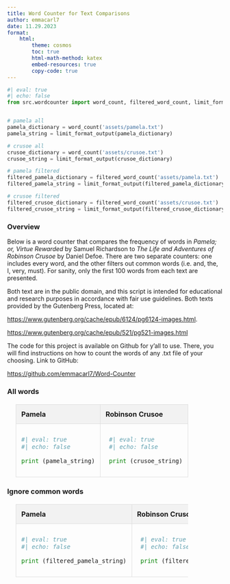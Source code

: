 ```yaml
---
title: Word Counter for Text Comparisons
author: emmacarl7
date: 11.29.2023
format:
    html:
        theme: cosmos
        toc: true
        html-math-method: katex
        embed-resources: true
        copy-code: true
---
```


<head>
<style>
  table {
      width: 80%;
      border-collapse: collapse;
      margin: 20px;
  }
  th, td {
    padding: 12px;
    text-align: left;
    border: 1px solid #ddd; 
  }
  th {
    background-color: #f2f2f2;
  }
  td + td {
    padding-left: 20px;
  }
  </style>
</head>

```python
#| eval: true
#| echo: false
from src.wordcounter import word_count, filtered_word_count, limit_format_output


# pamela all
pamela_dictionary = word_count('assets/pamela.txt')
pamela_string = limit_format_output(pamela_dictionary)

# crusoe all
crusoe_dictionary = word_count('assets/crusoe.txt')
crusoe_string = limit_format_output(crusoe_dictionary)

# pamela filtered
filtered_pamela_dictionary = filtered_word_count('assets/pamela.txt')
filtered_pamela_string = limit_format_output(filtered_pamela_dictionary)

# crusoe filtered
filtered_crusoe_dictionary = filtered_word_count('assets/crusoe.txt')
filtered_crusoe_string = limit_format_output(filtered_crusoe_dictionary)

```

### Overview

Below is a word counter that compares the frequency of words in *Pamela; or, Virtue Rewarded* by Samuel Richardson to *The Life and Adventures of Robinson Crusoe* by Daniel Defoe. There are two separate counters: one includes every word, and the other filters out common words (i.e. and, the, I, very, must). For sanity, only the first 100 words from each text are presented.

Both text are in the public domain, and this script is intended for educational and research purposes in accordance with fair use guidelines. Both texts provided by the Gutenberg Press, located at:

<https://www.gutenberg.org/cache/epub/6124/pg6124-images.html>. 

<https://www.gutenberg.org/cache/epub/521/pg521-images.html>

The code for this project is available on Github for y'all to use. There, you will find instructions on how to count the words of any .txt file of your choosing. Link to GitHub: 

<https://github.com/emmacarl7/Word-Counter>


### All words

<table>
  <tr>
    <th>Pamela</th>
    <th>Robinson Crusoe</th>
  </tr>
  <tr>
    <td>

```python
#| eval: true
#| echo: false

print (pamela_string)
```

</td>
<td>

```python
#| eval: true
#| echo: false

print (crusoe_string)
```    

  </td>
  </tr>
</table>

### Ignore common words

<table>
  <tr>
    <th>Pamela</th>
    <th>Robinson Crusoe</th>
  </tr>
  <tr>
    <td>

```python
#| eval: true
#| echo: false

print (filtered_pamela_string)
```

</td>
<td>

```python
#| eval: true
#| echo: false

print (filtered_crusoe_string)
```    

  </td>
  </tr>
</table>



